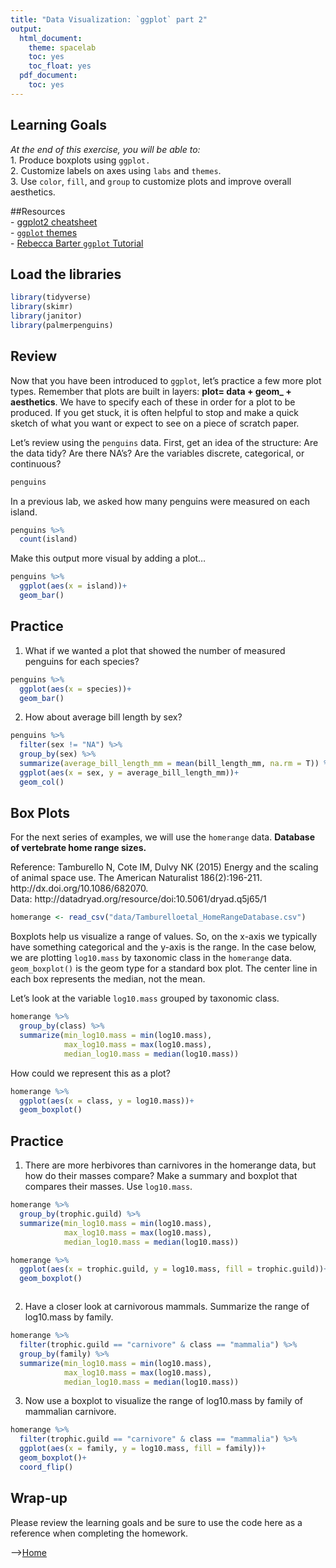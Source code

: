 ```yaml
---
title: "Data Visualization: `ggplot` part 2"
output:
  html_document:
    theme: spacelab
    toc: yes
    toc_float: yes
  pdf_document:
    toc: yes
---
```


## Learning Goals
*At the end of this exercise, you will be able to:*    
1. Produce boxplots using `ggplot.`  
2. Customize labels on axes using `labs` and `themes`.  
3. Use `color`, `fill`, and `group` to customize plots and improve overall aesthetics.  

##Resources  
- [ggplot2 cheatsheet](https://www.rstudio.com/wp-content/uploads/2015/03/ggplot2-cheatsheet.pdf)  
- [`ggplot` themes](https://ggplot2.tidyverse.org/reference/ggtheme.html)  
- [Rebecca Barter `ggplot` Tutorial](http://www.rebeccabarter.com/blog/2017-11-17-ggplot2_tutorial/)  

## Load the libraries
```r
library(tidyverse)
library(skimr)
library(janitor)
library(palmerpenguins)
```

## Review
Now that you have been introduced to `ggplot`, let's practice a few more plot types. Remember that plots are built in layers: **plot= data + geom_ + aesthetics**. We have to specify each of these in order for a plot to be produced. If you get stuck, it is often helpful to stop and make a quick sketch of what you want or expect to see on a piece of scratch paper.  

Let's review using the `penguins` data. First, get an idea of the structure: Are the data tidy? Are there NA's? Are the variables discrete, categorical, or continuous?
```r
penguins
```

In a previous lab, we asked how many penguins were measured on each island.
```r
penguins %>% 
  count(island)
```

Make this output more visual by adding a plot...
```r
penguins %>% 
  ggplot(aes(x = island))+
  geom_bar()
```

## Practice
1. What if we wanted a plot that showed the number of measured penguins for each species?
```r
penguins %>%
  ggplot(aes(x = species))+
  geom_bar()
```

2. How about average bill length by sex?
```r
penguins %>%
  filter(sex != "NA") %>% 
  group_by(sex) %>% 
  summarize(average_bill_length_mm = mean(bill_length_mm, na.rm = T)) %>%
  ggplot(aes(x = sex, y = average_bill_length_mm))+
  geom_col()
```

## Box Plots
For the next series of examples, we will use the `homerange` data.  **Database of vertebrate home range sizes.**   

Reference: Tamburello N, Cote IM, Dulvy NK (2015) Energy and the scaling of animal space use. The American Naturalist 186(2):196-211. http://dx.doi.org/10.1086/682070.  
Data: http://datadryad.org/resource/doi:10.5061/dryad.q5j65/1  

```r
homerange <- read_csv("data/Tamburelloetal_HomeRangeDatabase.csv")
```

Boxplots help us visualize a range of values. So, on the x-axis we typically have something categorical and the y-axis is the range. In the case below, we are plotting `log10.mass` by taxonomic class in the `homerange` data. `geom_boxplot()` is the geom type for a standard box plot. The center line in each box represents the median, not the mean.

Let's look at the variable `log10.mass` grouped by taxonomic class.
```r
homerange %>% 
  group_by(class) %>% 
  summarize(min_log10.mass = min(log10.mass),
            max_log10.mass = max(log10.mass),
            median_log10.mass = median(log10.mass))
```

How could we represent this as a plot?
```r
homerange %>% 
  ggplot(aes(x = class, y = log10.mass))+
  geom_boxplot()
```

## Practice
1. There are more herbivores than carnivores in the homerange data, but how do their masses compare? Make a summary and boxplot that compares their masses. Use `log10.mass`.
```r
homerange %>% 
  group_by(trophic.guild) %>% 
  summarize(min_log10.mass = min(log10.mass),
            max_log10.mass = max(log10.mass),
            median_log10.mass = median(log10.mass))
```

```r
homerange %>% 
  ggplot(aes(x = trophic.guild, y = log10.mass, fill = trophic.guild))+
  geom_boxplot()
```

```r

```

2. Have a closer look at carnivorous mammals. Summarize the range of log10.mass by family.
```r
homerange %>% 
  filter(trophic.guild == "carnivore" & class == "mammalia") %>% 
  group_by(family) %>% 
  summarize(min_log10.mass = min(log10.mass),
            max_log10.mass = max(log10.mass),
            median_log10.mass = median(log10.mass))
```

3. Now use a boxplot to visualize the range of log10.mass by family of mammalian carnivore.
```r
homerange %>% 
  filter(trophic.guild == "carnivore" & class == "mammalia") %>%
  ggplot(aes(x = family, y = log10.mass, fill = family))+
  geom_boxplot()+
  coord_flip()
```

## Wrap-up  
Please review the learning goals and be sure to use the code here as a reference when completing the homework.  

-->[Home](https://jmledford3115.github.io/datascibiol/)